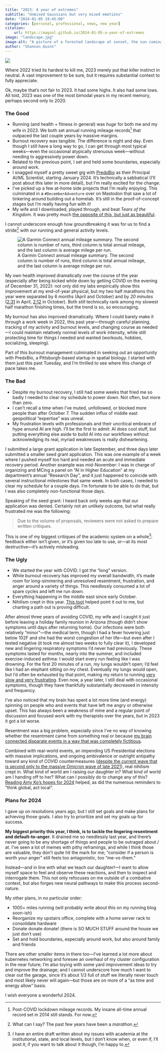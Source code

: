 ```yaml
---
title: "2023: A year of extremes"
subtitle: "Unmixed Gaussians but very mixed emotions"
date: "2024-01-05 19:45:00"
categories: [personal, professional, news, new year]
citation:
    url: https://magsol.github.io/2024-01-05-a-year-of-extremes
image: "landscape.jpg"
image-alt: "A picture of a forested landscape at sunset, the sun coming through the bare tree branches."
author: "Shannon Quinn"
---
```

![](landscape.jpg){.preview-image fig-alt="A picture of a forested landscape at sunset, the sun coming through the bare tree branches."}

Where 2022 tried its hardest to kill me, 2023 merely put that killer instinct in neutral. A vast improvement to be sure, but it requires substantial context to fully appreciate.

Ok, maybe that's not fair to 2023. It had some highs. It also had some lows. All told, 2023 was one of the most bimodal years in my recent memory, perhaps second only to 2020.

### The Good

 - Running (and health + fitness in general) was _huge_ for both me and my wife in 2023. We both set annual running mileage records^[Post-COVID lockdown mileage records. My insane all-time annual record set in 2014 still stands. For now.] that outpaced the last couple years by massive margins.
 - Burnout recovery was tangible. The difference is night and day. Even though I still have a long way to go, I can get through most typical weeks---even the occasional atypically strenuous week---without needing to aggressively power down.
 - Related to the previous point, I set and held some boundaries, especially around work.
 - I snagged myself a pretty sweet gig with [PredxBio](https://predxbio.com/) as their Principal AI/ML Scientist, starting January 2024. It's technically a sabbatical (I'll post about this later in more detail), but I'm really excited for the change.
 - I've picked up a few at-home side projects that I'm really enjoying. This culminated in a `#DecemberAdventure` over on Mastodon that saw a lot of tinkering around building out a homelab. It's still in the proof-of-concept stages but I'm really having fun with it!
 - My wife and I downloaded, played through, and beat _Tears of the Kingdom_. It was pretty much [the opposite of this, but just as beautiful](https://www.youtube.com/watch?v=_wxU3z9VxOY).

I cannot underscore enough how groundbreaking it was for us to find a stride^[What can I say? The past few years have been a _marathon_.] with our running and general activity levels.

![A Garmin Connect annual mileage summary. The second column is number of runs, third column is total annual mileage, and the last column is average milege per run.](running_yearoveryear.png){fig-alt="A screenshot from a Garmin Connect progress report, showing huge running mileage increases in 2023 relative to 2022 and 2021."}

My own health improved dramatically over the course of the year (especially after being kicked while down by getting COVID on the evening of December 31, 2022): not only did my labs empirically show this improvement at my end-of-year physical, but my two half marathons this year were separated by 6 months (April and October) and by _20 minutes_ ([2:31](https://track.rtrt.me/e/DMP-SAVWHALF-2023#/tracker/RW4KTAP2) in April, [2:12](https://results.raceroster.com/v2/en-US/results/cbqshhkjvt39snge/detail/egpe264973f6ynms) in October). Both still technically rank among my slowest half marathon finishing times, but the trend is so, so encouraging.

My burnout has also improved dramatically. Where I could barely make it through a work week in 2022, this past year---through careful planning, tracking of my activity and burnout levels, and changing course as needed---I could maintain relatively normal levels of work intensity, while still protecting time for things I needed and wanted (workouts, hobbies, socializing, sleeping).

Part of this burnout management culminated in seeking out an opportunity with PredxBio, a Pittsburgh-based startup in spatial biology. I started with them just this past Tuesday, and I'm thrilled to see where this change of pace takes me.

### The Bad

 - Despite my burnout recovery, I still had some weeks that fried me so badly I needed to clear my schedule to power down. Not often, but more than zero.
 - I can't recall a time when I've muted, unfollowed, or blocked more people than after October 7. The sudden influx of middle east geopolitical "expertise" was unreal.
 - My frustration levels with professionals and their uncritical embrace of hype around AI are high. I'll be the first to admit: AI does cool stuff, but putting everything else aside to build AI into our workflows without acknowledging its real, myriad weaknesses is really disheartening.

I submitted a large grant application in late September, and three days later submitted a smaller seed grant application. This was one example of a week where I pushed myself too hard and needed an acute and immediate recovery period. Another example was mid-November: I was in charge of organizing and MCing a panel on "AI in Higher Education" at my department's annual "Research Day", and it just happened to coincide with several instructional milestones that same week. In both cases, I needed to clear my schedule for a couple days. I'm fortunate to be able to do that, but I was also completely non-functional those days.

Speaking of the seed grant: I heard back only weeks ago that our application was denied. Certainly not an unlikely outcome, but what really frustrated me was the following:

> Due to the volume of proposals, reviewers were not asked to prepare written critiques.

This is one of my biggest critiques of the academic system on a whole^[I have an entire draft written about my issues with academia at the institutional, state, and local levels, but I don't know when, or even if, I'll post it; if you want to talk about it though, I'm happy to.]: feedback either isn't given, or it's given too late to use, or---at its most destructive---it's actively misleading.

### The Ugly

 - We started the year with COVID. I got the "long" version.
 - While burnout recovery has improved my overall bandwidth, it's made room for long-simmering and unresolved resentment, frustration, and anger around a variety of things. This needlessly consumed a lot of spare cycles and left me run down.
 - Everything happening in the middle east since early October.
 - Nihilism crept in this year. [This toot](https://infosec.town/notes/9nx5yvs2am7mdbcs) helped point it out to me, but charting a path out is proving difficult.

After almost three years of avoiding COVID, my wife and I caught it just before leaving a holiday family reunion in Arizona (though didn't show symptoms until days after returning home). Our infections were both relatively "minor"---the medical term, though I had a fever hovering just below 102F and she had the worst congestion of her life---but even after I tested negative (it took me almost two weeks to fully clear it), I developed new and lingering respiratory symptoms I'd never had previously. These symptoms lasted for months, nearly into the summer, and included exercise-induced asthma: I would start every run feeling like I was drowning. For the first 20 minutes of a run, my lungs wouldn't open; I'd feel like I had an elephant sitting on my chest. Eventually my lungs would open, but I'd often be exhausted by that point, making my return to running [very slow and very frustrating](https://wherearethepancakes.wordpress.com/2023/10/05/return-of-the-100-mile-month/). Even now, a year later, I still deal with occasional symptoms, though they have thankfully substantially decreased in intensity and frequency.

I've also noticed that my brain has spent a lot more time (and energy) spinning on people who and events that have left me angry or otherwise upset. This has always been a weakness of mine and a regular point of discussion and focused work with my therapists over the years, but in 2023 it got a lot worse.

Resentment was a big problem, especially since I've no way of knowing whether the resentment came from something real or because [my brain connected disparate events in a way that was completely fictitious](https://theness.com/neurologicablog/conspiracy-thinking-and-pattern-recognition/).

Combined with real-world events, an impending US Presidential elections with massive implications, and ongoing ambivalence or outright antipathy toward any kind of COVID countermeasures ([despite the current wave that is second only to the massive Omicron wave of late 2021](https://covid.cdc.gov/covid-data-tracker/#maps_new-admissions-rate-county)), real nihilism crept in. What kind of world am I raising our daughter in? What kind of world am I handing off to her? What can I possibly do to change any of this? [Reading Amy Ko's hopes for 2024](https://amyjko.medium.com/things-i-hope-for-in-2024-8688c4fbd959) helped, as did the numerous reminders to "think global, act local".

### Plans for 2024

I gave up on resolutions years ago, but I still set goals and make plans for achieving those goals. I also try to prioritize and set my goals up for success.

**My biggest priority this year, I think, is to tackle the lingering resentment and default-to-anger**. It drained me so needlessly last year, and there's never going to be any shortage of things and people to be outraged about / at. I've seen a lot of memes with pithy reframings, and while I think those are valuable, they don't quite hit the mark for me; "consider if a person is worth your anger" still feels too antagonistic, too "me-vs-them."

Instead---and in line with what we teach our daughter!---I want to allow myself space to feel and observe these reactions, and then to inspect and interrogate them. This not only refocuses on me outside of a combative context, but also forges new neural pathways to make this process second-nature.

My other plans, in no particular order:

 - 1000+ miles running (will probably write about this on my running blog soon-ish)
 - Reorganize my upstairs office, complete with a home server rack to consolidate hardware
 - Donate donate donate! (there is SO MUCH STUFF around the house we just don't use)
 - Set and hold boundaries, especially around work, but also around family and friends

There are other smaller items in there too---I've learned a lot more about kubernetes networking and foresee an overhaul of my cluster configuration in the near future; I'm also toying with some yard improvement ideas to try and improve the drainage; and I cannot underscore how much I want to clear out the garage, since it's about 1/3 full of stuff we literally never touch and most likely never will again---but those are on more of a "as time and energy allow" basis.

I wish everyone a wonderful 2024.